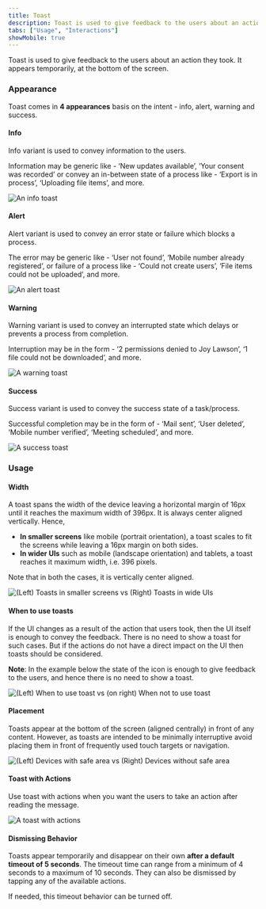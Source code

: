 ```yaml
---
title: Toast
description: Toast is used to give feedback to the users about an action they took.
tabs: ["Usage", "Interactions"]
showMobile: true
---
```


Toast is used to give feedback to the users about an action they took. It appears temporarily, at the bottom of the screen. 

### Appearance
Toast comes in **4 appearances** basis on the intent - info, alert, warning and success.

#### Info
Info variant is used to convey information to the users.

Information may be generic like - ‘New updates available’, ‘Your consent was recorded’ or convey an in-between state of a process like - ‘Export is in process’, ‘Uploading file items’, and more.

![An info toast](./images/toast-1.png)
<br/>

#### Alert
Alert variant is used to convey an error state or failure which blocks a process.

The error may be generic like - ‘User not found’, ‘Mobile number already registered’, or failure of a process like - ‘Could not create users’, ‘File items could not be uploaded’, and more.

![An alert toast](./images/toast-2.png)
<br/>

#### Warning
Warning variant is used to convey an interrupted state which delays or prevents a process from completion.

Interruption may be in the form - ‘2 permissions denied to Joy Lawson’, ‘1 file could not be downloaded’, and more.

![A warning toast](./images/toast-3.png)
<br/>

#### Success
Success variant is used to convey the success state of a task/process.

Successful completion may be in the form of - ‘Mail sent’, ‘User deleted’, ‘Mobile number verified’, ‘Meeting scheduled’, and more.

![A success toast](./images/toast-4.png)
<br/>

### Usage
#### Width
A toast spans the width of the device leaving a horizontal margin of 16px until it reaches the maximum width of 396px. It is always center aligned vertically. Hence,
* **In smaller screens** like mobile (portrait orientation), a toast scales to fit the screens while leaving a 16px margin on both sides.
* **In wider UIs** such as mobile (landscape orientation) and tablets, a toast reaches it maximum width, i.e. 396 pixels.

Note that in both the cases, it is vertically center aligned.

![(Left) Toasts in smaller screens vs (Right) Toasts in wide UIs](./images/toast-5.png)
<br/>

#### When to use toasts
If the UI changes as a result of the action that users took, then the UI itself is enough to convey the feedback. There is no need to show a toast for such cases. But if the actions do not have a direct impact on the UI then toasts should be considered.

**Note**: In the example below the state of the icon is enough to give feedback to the users, and hence there is no need to show a toast.

![(Left) When to use toast vs (on right) When not to use toast](./images/toast-6.png)
<br/>

#### Placement
Toasts appear at the bottom of the screen (aligned centrally) in front of any content. However, as toasts are intended to be minimally interruptive avoid placing them in front of frequently used touch targets or navigation.

![(Left) Devices with safe area vs (Right) Devices without safe area](./images/toast-7.png)
<br/>

#### Toast with Actions
Use toast with actions when you want the users to take an action after reading the message.

![A toast with actions](./images/toast-8.png)
<br/>

#### Dismissing Behavior
Toasts appear temporarily and disappear on their own **after a default timeout of 5 seconds**. The timeout time can range from a minimum of 4 seconds to a maximum of 10 seconds. They can also be dismissed by tapping any of the available actions.

If needed, this timeout behavior can be turned off.